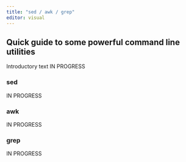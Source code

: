 ```yaml
---
title: "sed / awk / grep"
editor: visual
---
```


## Quick guide to some powerful command line utilities

Introductory text IN PROGRESS

### sed

IN PROGRESS

### awk

IN PROGRESS

### grep

IN PROGRESS
